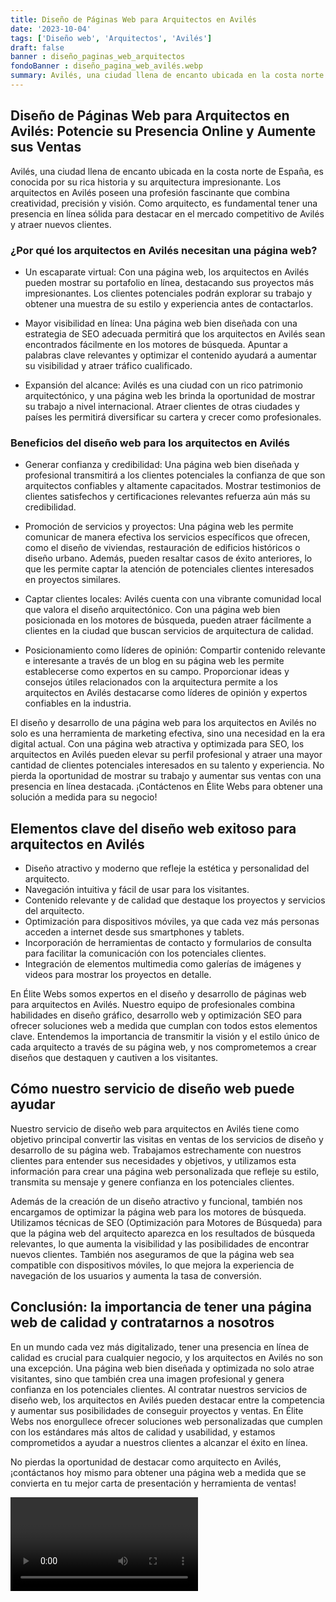 ```yaml
---
title: Diseño de Páginas Web para Arquitectos en Avilés
date: '2023-10-04'
tags: ['Diseño web', 'Arquitectos', 'Avilés']
draft: false
banner : diseño_paginas_web_arquitectos
fondoBanner : diseño_pagina_web_avilés.webp
summary: Avilés, una ciudad llena de encanto ubicada en la costa norte de España, es conocida por su rica historia y su arquitectura impresionante. Los arquitectos en Avilés poseen una profesión fascinante que combina creatividad, precisión y visión. Como arquitecto, es fundamental tener una presencia en línea sólida para destacar en el mercado competitivo de Avilés y atraer nuevos clientes.
---
```


## Diseño de Páginas Web para Arquitectos en Avilés: Potencie su Presencia Online y Aumente sus Ventas

Avilés, una ciudad llena de encanto ubicada en la costa norte de España, es conocida por su rica historia y su arquitectura impresionante. Los arquitectos en Avilés poseen una profesión fascinante que combina creatividad, precisión y visión. Como arquitecto, es fundamental tener una presencia en línea sólida para destacar en el mercado competitivo de Avilés y atraer nuevos clientes.

### ¿Por qué los arquitectos en Avilés necesitan una página web?

- Un escaparate virtual: Con una página web, los arquitectos en Avilés pueden mostrar su portafolio en línea, destacando sus proyectos más impresionantes. Los clientes potenciales podrán explorar su trabajo y obtener una muestra de su estilo y experiencia antes de contactarlos.

- Mayor visibilidad en línea: Una página web bien diseñada con una estrategia de SEO adecuada permitirá que los arquitectos en Avilés sean encontrados fácilmente en los motores de búsqueda. Apuntar a palabras clave relevantes y optimizar el contenido ayudará a aumentar su visibilidad y atraer tráfico cualificado.

- Expansión del alcance: Avilés es una ciudad con un rico patrimonio arquitectónico, y una página web les brinda la oportunidad de mostrar su trabajo a nivel internacional. Atraer clientes de otras ciudades y países les permitirá diversificar su cartera y crecer como profesionales.

### Beneficios del diseño web para los arquitectos en Avilés

- Generar confianza y credibilidad: Una página web bien diseñada y profesional transmitirá a los clientes potenciales la confianza de que son arquitectos confiables y altamente capacitados. Mostrar testimonios de clientes satisfechos y certificaciones relevantes refuerza aún más su credibilidad.

- Promoción de servicios y proyectos: Una página web les permite comunicar de manera efectiva los servicios específicos que ofrecen, como el diseño de viviendas, restauración de edificios históricos o diseño urbano. Además, pueden resaltar casos de éxito anteriores, lo que les permite captar la atención de potenciales clientes interesados en proyectos similares.

- Captar clientes locales: Avilés cuenta con una vibrante comunidad local que valora el diseño arquitectónico. Con una página web bien posicionada en los motores de búsqueda, pueden atraer fácilmente a clientes en la ciudad que buscan servicios de arquitectura de calidad.

- Posicionamiento como líderes de opinión: Compartir contenido relevante e interesante a través de un blog en su página web les permite establecerse como expertos en su campo. Proporcionar ideas y consejos útiles relacionados con la arquitectura permite a los arquitectos en Avilés destacarse como líderes de opinión y expertos confiables en la industria.

El diseño y desarrollo de una página web para los arquitectos en Avilés no solo es una herramienta de marketing efectiva, sino una necesidad en la era digital actual. Con una página web atractiva y optimizada para SEO, los arquitectos en Avilés pueden elevar su perfil profesional y atraer una mayor cantidad de clientes potenciales interesados en su talento y experiencia. No pierda la oportunidad de mostrar su trabajo y aumentar sus ventas con una presencia en línea destacada. ¡Contáctenos en Élite Webs para obtener una solución a medida para su negocio!

<GifSeo />

<Cta />

## Elementos clave del diseño web exitoso para arquitectos en Avilés

- Diseño atractivo y moderno que refleje la estética y personalidad del arquitecto.
- Navegación intuitiva y fácil de usar para los visitantes.
- Contenido relevante y de calidad que destaque los proyectos y servicios del arquitecto.
- Optimización para dispositivos móviles, ya que cada vez más personas acceden a internet desde sus smartphones y tablets.
- Incorporación de herramientas de contacto y formularios de consulta para facilitar la comunicación con los potenciales clientes.
- Integración de elementos multimedia como galerías de imágenes y videos para mostrar los proyectos en detalle. 

En Élite Webs somos expertos en el diseño y desarrollo de páginas web para arquitectos en Avilés. Nuestro equipo de profesionales combina habilidades en diseño gráfico, desarrollo web y optimización SEO para ofrecer soluciones web a medida que cumplan con todos estos elementos clave. Entendemos la importancia de transmitir la visión y el estilo único de cada arquitecto a través de su página web, y nos comprometemos a crear diseños que destaquen y cautiven a los visitantes.

## Cómo nuestro servicio de diseño web puede ayudar

Nuestro servicio de diseño web para arquitectos en Avilés tiene como objetivo principal convertir las visitas en ventas de los servicios de diseño y desarrollo de su página web. Trabajamos estrechamente con nuestros clientes para entender sus necesidades y objetivos, y utilizamos esta información para crear una página web personalizada que refleje su estilo, transmita su mensaje y genere confianza en los potenciales clientes.

Además de la creación de un diseño atractivo y funcional, también nos encargamos de optimizar la página web para los motores de búsqueda. Utilizamos técnicas de SEO (Optimización para Motores de Búsqueda) para que la página web del arquitecto aparezca en los resultados de búsqueda relevantes, lo que aumenta la visibilidad y las posibilidades de encontrar nuevos clientes. También nos aseguramos de que la página web sea compatible con dispositivos móviles, lo que mejora la experiencia de navegación de los usuarios y aumenta la tasa de conversión.

## Conclusión: la importancia de tener una página web de calidad y contratarnos a nosotros

En un mundo cada vez más digitalizado, tener una presencia en línea de calidad es crucial para cualquier negocio, y los arquitectos en Avilés no son una excepción. Una página web bien diseñada y optimizada no solo atrae visitantes, sino que también crea una imagen profesional y genera confianza en los potenciales clientes. Al contratar nuestros servicios de diseño web, los arquitectos en Avilés pueden destacar entre la competencia y aumentar sus posibilidades de conseguir proyectos y ventas. En Élite Webs nos enorgullece ofrecer soluciones web personalizadas que cumplen con los estándares más altos de calidad y usabilidad, y estamos comprometidos a ayudar a nuestros clientes a alcanzar el éxito en línea.

No pierdas la oportunidad de destacar como arquitecto en Avilés, ¡contáctanos hoy mismo para obtener una página web a medida que se convierta en tu mejor carta de presentación y herramienta de ventas!

<Video />

<CtaBot job='Arquitectos' city='Avilés'/>

<Gmaps query='Avilés+españa+maps' />